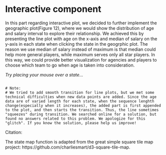 # Interactive component

In this part regarding interactive plot, we decided to further implement the geographic plot(Figure 12), where we would show the distribution of age and salary interval to explore their relationship. We achieved this by presenting the line plot with age on the x-axis and median of salary on the y-axis in each state when clicking the state in the geogrphic plot. The reason we use median of salary instead of maximum is that median could help more general players, while maximum serves only all star players. In this way, we could provide better visualization for agencies and players to choose which team to go when age is taken into consideration. 

*Try placing your mouse over a state...*


<script src="https://d3js.org/d3.v7.js"></script>
<script src="https://cdnjs.cloudflare.com/ajax/libs/d3-legend/2.25.6/d3-legend.min.js"></script>

  <div class="map-container"></div>
<script src="square-map.js"></script>

```

# Note:
# We tried to add smooth transition for line plots, but we met some technical difficulties when new data points are added. Since the age data are of varied length for each state, when the sequence lenghth change(especially when it increases), the added part is first appended to the plot, and then starts the transition. Thus, the line sometimes "squeezes" during transition. We searched online for a solution, but found no answers related to this problem. We apologize for this "glitch". If you know the solution, please help us improve!

```


Citation: 

The state map function is adapted from the great simple square tile map project: https://github.com/charliesmart/d3-square-tile-map. 